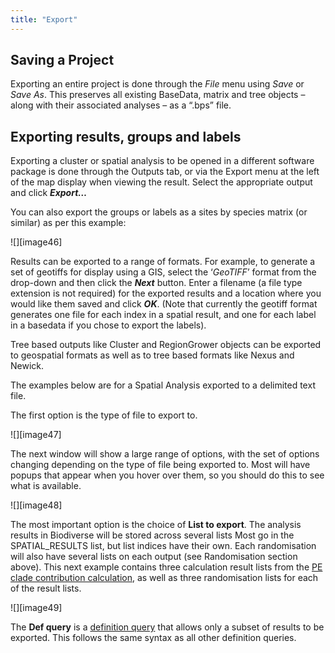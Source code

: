 ```yaml
---
title: "Export"
---
```


##  Saving a Project

Exporting an entire project is done through the *File* menu using *Save* or *Save As*. This preserves all existing BaseData, matrix and tree objects – along with their associated analyses – as a “.bps” file.

##  Exporting results, groups and labels
Exporting a cluster or spatial analysis to be opened in a different software package is done through the Outputs tab, or via the Export menu at the left of the map display when viewing the result. Select the appropriate output and click ***Export…***

You can also export the groups or labels as a sites by species matrix (or similar) as per this example:

![][image46]

Results can be exported to a range of formats. For example, to generate a set of geotiffs for display using a GIS, select the ‘*GeoTIFF*’ format from the drop-down and then click the ***Next*** button. Enter a filename (a file type extension is not required) for the exported results and a location where you would like them saved and click ***OK***.  (Note that currently the geotiff format generates one file for each index in a spatial result, and one for each label in a basedata if you chose to export the labels).  

Tree based outputs like Cluster and RegionGrower objects can be exported to geospatial formats as well as to tree based formats like Nexus and Newick.

The examples below are for a Spatial Analysis exported to a delimited text file.  

The first option is the type of file to export to. 

![][image47]

The next window will show a large range of options, with the set of options changing depending on the type of file being exported to.  Most will have popups that appear when you hover over them, so you should do this to see what is available.


![][image48]

The most important option is the choice of **List to export**. The analysis results in Biodiverse will be stored across several lists  Most go in the SPATIAL\_RESULTS list, but list indices have their own.  Each randomisation will also have several lists on each output (see Randomisation section above).  This next example contains three calculation result lists from the [PE clade contribution calculation](https://github.com/shawnlaffan/biodiverse/wiki/Indices#pe-clade-contributions), as well as three randomisation lists for each of the result lists.  

![][image49]  

The **Def query** is a [definition query](https://github.com/shawnlaffan/biodiverse/wiki/SpatialConditions#definition-queries) that allows only a subset of results to be exported.  This follows the same syntax as all other definition queries.   